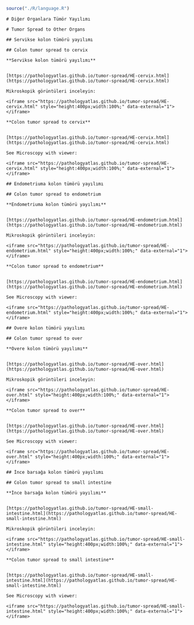 ```r

source("./R/language.R")

```

```asis

# Diğer Organlara Tümör Yayılımı

```

```asis

# Tumor Spread to Other Organs

```

```asis

## Servikse kolon tümörü yayılımı

```

```asis

## Colon tumor spread to cervix

```

```asis

**Servikse kolon tümörü yayılımı**


[https://pathologyatlas.github.io/tumor-spread/HE-cervix.html](https://pathologyatlas.github.io/tumor-spread/HE-cervix.html)

Mikroskopik görüntüleri inceleyin:

<iframe src="https://pathologyatlas.github.io/tumor-spread/HE-cervix.html" style="height:400px;width:100%;" data-external="1"></iframe>

```

```asis

**Colon tumor spread to cervix**


[https://pathologyatlas.github.io/tumor-spread/HE-cervix.html](https://pathologyatlas.github.io/tumor-spread/HE-cervix.html)

See Microscopy with viewer: 

<iframe src="https://pathologyatlas.github.io/tumor-spread/HE-cervix.html" style="height:400px;width:100%;" data-external="1"></iframe>

```

```asis

## Endometriuma kolon tümörü yayılımı

```

```asis

## Colon tumor spread to endometrium

```

```asis

**Endometriuma kolon tümörü yayılımı**


[https://pathologyatlas.github.io/tumor-spread/HE-endometrium.html](https://pathologyatlas.github.io/tumor-spread/HE-endometrium.html)

Mikroskopik görüntüleri inceleyin:

<iframe src="https://pathologyatlas.github.io/tumor-spread/HE-endometrium.html" style="height:400px;width:100%;" data-external="1"></iframe>

```

```asis

**Colon tumor spread to endometrium**


[https://pathologyatlas.github.io/tumor-spread/HE-endometrium.html](https://pathologyatlas.github.io/tumor-spread/HE-endometrium.html)

See Microscopy with viewer: 

<iframe src="https://pathologyatlas.github.io/tumor-spread/HE-endometrium.html" style="height:400px;width:100%;" data-external="1"></iframe>

```

```asis

## Overe kolon tümörü yayılımı

```

```asis

## Colon tumor spread to over

```

```asis

**Overe kolon tümörü yayılımı**


[https://pathologyatlas.github.io/tumor-spread/HE-over.html](https://pathologyatlas.github.io/tumor-spread/HE-over.html)

Mikroskopik görüntüleri inceleyin:

<iframe src="https://pathologyatlas.github.io/tumor-spread/HE-over.html" style="height:400px;width:100%;" data-external="1"></iframe>

```

```asis

**Colon tumor spread to over**


[https://pathologyatlas.github.io/tumor-spread/HE-over.html](https://pathologyatlas.github.io/tumor-spread/HE-over.html)

See Microscopy with viewer: 

<iframe src="https://pathologyatlas.github.io/tumor-spread/HE-over.html" style="height:400px;width:100%;" data-external="1"></iframe>

```

```asis

## İnce barsağa kolon tümörü yayılımı

```

```asis

## Colon tumor spread to small intestine

```

```asis

**İnce barsağa kolon tümörü yayılımı**


[https://pathologyatlas.github.io/tumor-spread/HE-small-intestine.html](https://pathologyatlas.github.io/tumor-spread/HE-small-intestine.html)

Mikroskopik görüntüleri inceleyin:

<iframe src="https://pathologyatlas.github.io/tumor-spread/HE-small-intestine.html" style="height:400px;width:100%;" data-external="1"></iframe>

```

```asis

**Colon tumor spread to small intestine**


[https://pathologyatlas.github.io/tumor-spread/HE-small-intestine.html](https://pathologyatlas.github.io/tumor-spread/HE-small-intestine.html)

See Microscopy with viewer: 

<iframe src="https://pathologyatlas.github.io/tumor-spread/HE-small-intestine.html" style="height:400px;width:100%;" data-external="1"></iframe>

```
